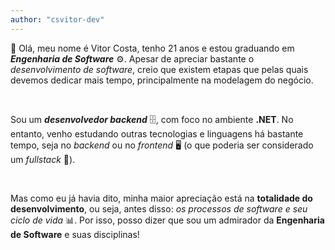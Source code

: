 ```yaml
---
author: "csvitor-dev"
---
```


👋 Olá, meu nome é Vitor Costa, tenho 21 anos e estou graduando em **_Engenharia de Software_** ⚙️. Apesar de apreciar bastante o _desenvolvimento de software_, creio que existem etapas que pelas quais devemos dedicar mais tempo, principalmente na modelagem do negócio.

<br />

Sou um **_desenvolvedor backend_** 🗄️, com foco no ambiente **.NET**. No entanto, venho estudando outras tecnologias e linguagens há bastante tempo, seja no _backend_ ou no _frontend_ 🖥️ (o que poderia ser considerado um _fullstack_ 🔗).

<br />

Mas como eu já havia dito, minha maior apreciação está na **totalidade do desenvolvimento**, ou seja, antes disso: _os processos de software e seu ciclo de vida_ 📊. Por isso, posso dizer que sou um admirador da **Engenharia de Software** e suas disciplinas!
